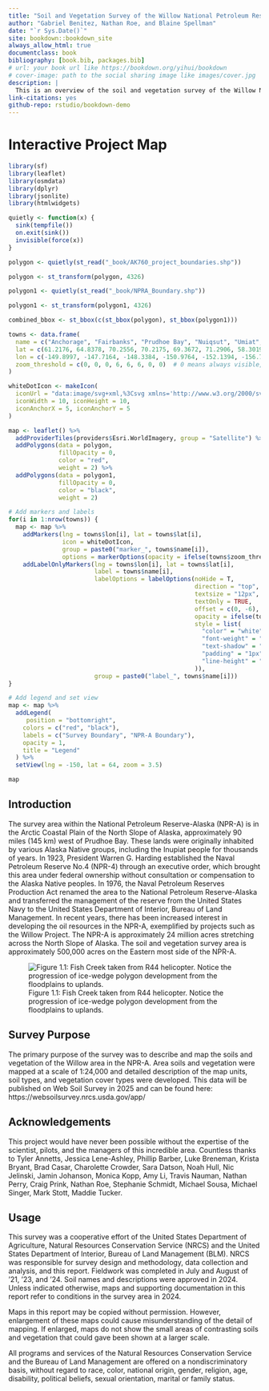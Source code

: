 ```yaml
--- 
title: "Soil and Vegetation Survey of the Willow National Petroleum Reserve-Alaska"
author: "Gabriel Benitez, Nathan Roe, and Blaine Spellman"
date: "`r Sys.Date()`"
site: bookdown::bookdown_site
always_allow_html: true
documentclass: book
bibliography: [book.bib, packages.bib]
# url: your book url like https://bookdown.org/yihui/bookdown
# cover-image: path to the social sharing image like images/cover.jpg
description: |
  This is an overview of the soil and vegetation survey of the Willow NPR-A conducted via the NRCS in conjunction with the BLM.
link-citations: yes
github-repo: rstudio/bookdown-demo
---
```


# Interactive Project Map

```r
library(sf)
library(leaflet)
library(osmdata)
library(dplyr)
library(jsonlite)
library(htmlwidgets)

quietly <- function(x) {
  sink(tempfile())
  on.exit(sink())
  invisible(force(x))
}

polygon <- quietly(st_read("_book/AK760_project_boundaries.shp"))

polygon <- st_transform(polygon, 4326)

polygon1 <- quietly(st_read("_book/NPRA_Boundary.shp"))

polygon1 <- st_transform(polygon1, 4326)

combined_bbox <- st_bbox(c(st_bbox(polygon), st_bbox(polygon1)))

towns <- data.frame(
  name = c("Anchorage", "Fairbanks", "Prudhoe Bay", "Nuiqsut", "Umiat", "Utqiaġvik", "Juneau", "Inigok Field Station"),
  lat = c(61.2176, 64.8378, 70.2556, 70.2175, 69.3672, 71.2906, 58.3019, 70.0030),
  lon = c(-149.8997, -147.7164, -148.3384, -150.9764, -152.1394, -156.7886, -134.4197, -153.0866),
  zoom_threshold = c(0, 0, 0, 6, 6, 6, 0, 0)  # 0 means always visible, 6 means visible at zoom level 6 and above
)

whiteDotIcon <- makeIcon(
  iconUrl = "data:image/svg+xml,%3Csvg xmlns='http://www.w3.org/2000/svg' viewBox='0 0 10 10'%3E%3Ccircle cx='5' cy='5' r='5' fill='white'/%3E%3C/svg%3E",
  iconWidth = 10, iconHeight = 10,
  iconAnchorX = 5, iconAnchorY = 5
)

map <- leaflet() %>%
  addProviderTiles(providers$Esri.WorldImagery, group = "Satellite") %>%
  addPolygons(data = polygon,
              fillOpacity = 0,  
              color = "red",  
              weight = 2) %>%
  addPolygons(data = polygon1,
              fillOpacity = 0,
              color = "black",
              weight = 2)

# Add markers and labels
for(i in 1:nrow(towns)) {
  map <- map %>%
    addMarkers(lng = towns$lon[i], lat = towns$lat[i], 
               icon = whiteDotIcon,
               group = paste0("marker_", towns$name[i]),
               options = markerOptions(opacity = ifelse(towns$zoom_threshold[i] == 0, 1, 0))) %>%
    addLabelOnlyMarkers(lng = towns$lon[i], lat = towns$lat[i],
                        label = towns$name[i],
                        labelOptions = labelOptions(noHide = T, 
                                                    direction = "top", 
                                                    textsize = "12px", 
                                                    textOnly = TRUE, 
                                                    offset = c(0, -6),
                                                    opacity = ifelse(towns$zoom_threshold[i] == 0, 1, 0),
                                                    style = list(
                                                      "color" = "white", 
                                                      "font-weight" = "bold", 
                                                      "text-shadow" = "-1px -1px 0 #000, 1px -1px 0 #000, -1px 1px 0 #000, 1px 1px 0 #000",
                                                      "padding" = "1px",
                                                      "line-height" = "1"
                                                    )),
                        group = paste0("label_", towns$name[i]))
}

# Add legend and set view
map <- map %>%
  addLegend(
     position = "bottomright",
    colors = c("red", "black"),
    labels = c("Survey Boundary", "NPR-A Boundary"),
    opacity = 1,
    title = "Legend"
  ) %>%
  setView(lng = -150, lat = 64, zoom = 3.5)

map

```
## Introduction

The survey area within the National Petroleum Reserve-Alaska (NPR-A) is in the Arctic Coastal Plain of the North Slope of Alaska, approximately 90 miles (145 km) west of Prudhoe Bay. These lands were originally inhabited by various Alaska Native groups, including the Inupiat people for thousands of years. In 1923, President Warren G. Harding established the Naval Petroleum Reserve No.4 (NPR-4) through an executive order, which brought this area under federal ownership without consultation or compensation to the Alaska Native peoples. In 1976, the Naval Petroleum Reserves Production Act renamed the area to the National Petroleum Reserve-Alaska and transferred the management of the reserve from the United States Navy to the United States Department of Interior, Bureau of Land Management. In recent years, there has been increased interest in developing the oil resources in the NPR-A, exemplified by projects such as the Willow Project. The NPR-A is approximately 24 million acres stretching across the North Slope of Alaska. The soil and vegetation survey area is approximately 500,000 acres on the Eastern most side of the NPR-A. 

![Figure 1.1: Fish Creek taken from R44 helicopter. Notice the progression of ice-wedge polygon development from the floodplains to uplands. ](_book/IMG_1982.JPG)

## Survey Purpose

The primary purpose of the survey was to describe and map the soils and vegetation of the Willow area in the NPR-A. Area soils and vegetation were mapped at a scale of 1:24,000 and detailed description of the map units, soil types, and vegetation cover types were developed. This data will be published on Web Soil Survey in 2025 and can be found here: https://websoilsurvey.nrcs.usda.gov/app/ 

## Acknowledgements

This project would have never been possible without the expertise of the scientist, pilots, and the managers of this incredible area. Countless thanks to Tyler Annetts, Jessica Lene-Ashley, Phillip Barber, Luke Breneman, Krista Bryant, Brad Casar, Charolette Crowder, Sara Datson, Noah Hull, Nic Jelinski, Jamin Johanson, Monica Kopp, Amy Li, Travis Nauman, Nathan Perry, Craig Prink, Nathan Roe, Stephanie Schmidt, Michael Sousa, Michael Singer, Mark Stott, Maddie Tucker.

## Usage 

This survey was a cooperative effort of the United States Department of Agriculture, Natural Resources Conservation Service (NRCS) and the United States Department of Interior, Bureau of Land Management (BLM). NRCS was responsible for survey design and methodology, data collection and analysis, and this report. Fieldwork was completed in July and August of ’21, ’23, and ‘24. Soil names and descriptions were approved in 2024. Unless indicated otherwise, maps and supporting documentation in this report refer to conditions in the survey area in 2024.

Maps in this report may be copied without permission. However, enlargement of these maps could cause misunderstanding of the detail of mapping. If enlarged, maps do not show the small areas of contrasting soils and vegetation that could gave been shown at a larger scale.

All programs and services of the Natural Resources Conservation Service and the Bureau of Land Management are offered on a nondiscriminatory basis, without regard to race, color, national origin, gender, religion, age, disability, political beliefs, sexual orientation, marital or family status.
